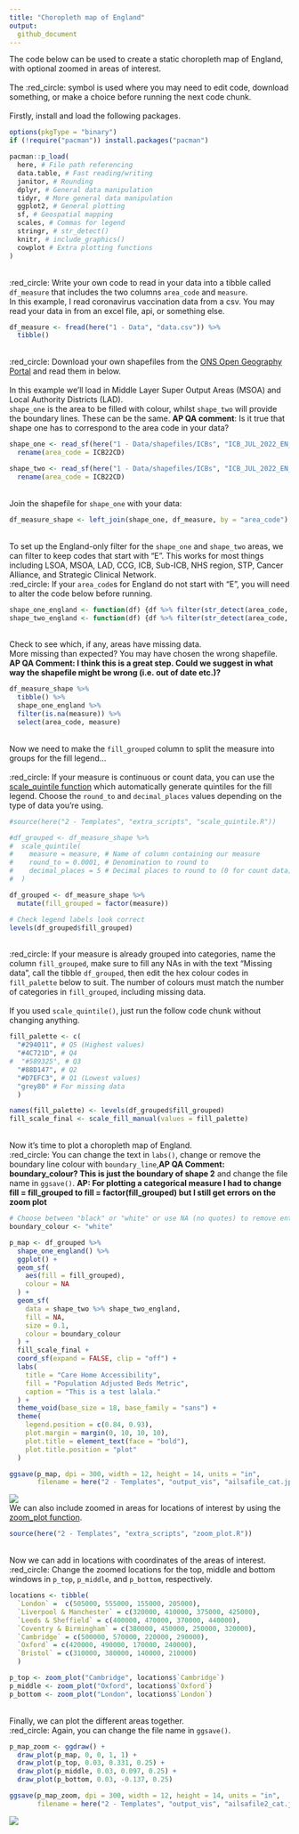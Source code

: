 ```yaml
---
title: "Choropleth map of England"
output:
  github_document
---
```

The code below can be used to create a static choropleth map of England, with optional zoomed in areas of interest.
\
\
The :red_circle: symbol is used where you may need to edit code, download something, or make a choice before running the next code chunk.
\
\
Firstly, install and load the following packages.
```r
options(pkgType = "binary")
if (!require("pacman")) install.packages("pacman")

pacman::p_load(
  here, # File path referencing
  data.table, # Fast reading/writing
  janitor, # Rounding
  dplyr, # General data manipulation
  tidyr, # More general data manipulation
  ggplot2, # General plotting
  sf, # Geospatial mapping
  scales, # Commas for legend
  stringr, # str_detect()
  knitr, # include_graphics()
  cowplot # Extra plotting functions
)
```
\
:red_circle: Write your own code to read in your data into a tibble called `df_measure` that includes the two columns `area_code` and `measure`. 
\
In this example, I read coronavirus vaccination data from a csv. You may read your data in from an excel file, api, or something else.
```r
df_measure <- fread(here("1 - Data", "data.csv")) %>% 
  tibble()
```
\
:red_circle: Download your own shapefiles from the [ONS Open Geography Portal](https://geoportal.statistics.gov.uk/) and read them in below.
\
\
In this example we'll load in Middle Layer Super Output Areas (MSOA) and Local Authority Districts (LAD).
\
`shape_one` is the area to be filled with colour, whilst `shape_two` will provide the boundary lines. These can be the same.
**AP QA comment**: Is it true that shape one has to correspond to the area code in your data?
```r
shape_one <- read_sf(here("1 - Data/shapefiles/ICBs", "ICB_JUL_2022_EN_BUC_V3.shp")) %>% 
  rename(area_code = ICB22CD)

shape_two <- read_sf(here("1 - Data/shapefiles/ICBs", "ICB_JUL_2022_EN_BUC_V3.shp")) %>% 
  rename(area_code = ICB22CD)
```
\
Join the shapefile for `shape_one` with your data:
```r
df_measure_shape <- left_join(shape_one, df_measure, by = "area_code")
```
\
To set up the England-only filter for the `shape_one` and `shape_two` areas, we can filter to keep codes that start with "E". This works for most things including LSOA, MSOA, LAD, CCG, ICB, Sub-ICB, NHS region, STP, Cancer Alliance, and Strategic Clinical Network.
\
:red_circle: If your `area_code`s for England do not start with "E", you will need to alter the code below before running.
```r
shape_one_england <- function(df) {df %>% filter(str_detect(area_code, "^E"))} # Starts with "E"
shape_two_england <- function(df) {df %>% filter(str_detect(area_code, "^E"))} # Starts with "E"
```
\
Check to see which, if any, areas have missing data.
\
More missing than expected? You may have chosen the wrong shapefile. **AP QA Comment: I think this is a great step. Could we suggest in what way the shapefile might be wrong (i.e. out of date etc.)?**
```r
df_measure_shape %>% 
  tibble() %>% 
  shape_one_england %>% 
  filter(is.na(measure)) %>% 
  select(area_code, measure)
```
\
Now we need to make the `fill_grouped` column to split the measure into groups for the fill legend...
\
\
:red_circle: If your measure is continuous or count data, you can use the [scale_quintile function](https://github.com/DataS-DHSC/geospatial-vis-templates/tree/master/2%20-%20Templates/extra_scripts/scale_quintile.R) which automatically generate quintiles for the fill legend. Choose the `round_to` and `decimal_places` values depending on the type of data you're using. 
```r
#source(here("2 - Templates", "extra_scripts", "scale_quintile.R"))

#df_grouped <- df_measure_shape %>% 
#  scale_quintile(
#    measure = measure, # Name of column containing our measure
#    round_to = 0.0001, # Denomination to round to
#    decimal_places = 5 # Decimal places to round to (0 for count data)
#  )

df_grouped <- df_measure_shape %>% 
  mutate(fill_grouped = factor(measure))

# Check legend labels look correct
levels(df_grouped$fill_grouped)
```
\
:red_circle: If your measure is already grouped into categories, name the column `fill_grouped`, make sure to fill any NAs in with the text "Missing data", call the tibble `df_grouped`, then edit the hex colour codes in `fill_palette` below to suit. The number of colours must match the number of categories in `fill_grouped`, including missing data.
\
\
If you used `scale_quintile()`, just run the follow code chunk without changing anything.
```r
fill_palette <- c(
  "#294011", # Q5 (Highest values)
  "#4C721D", # Q4
#  "#589325", # Q3
  "#88D147", # Q2
  "#D7EFC3", # Q1 (Lowest values)
  "grey80" # For missing data
  )

names(fill_palette) <- levels(df_grouped$fill_grouped)
fill_scale_final <- scale_fill_manual(values = fill_palette)
```
\
Now it's time to plot a choropleth map of England.
\
:red_circle: You can change the text in `labs()`, change or remove the boundary line colour with `boundary_line`,**AP QA Comment: boundary_colour? This is just the boundary of shape 2** and change the file name in `ggsave()`. **AP: For plotting a categorical measure I had to change fill = fill_grouped to fill = factor(fill_grouped) but I still get errors on the zoom plot**
```r
# Choose between "black" or "white" or use NA (no quotes) to remove entirely.
boundary_colour <- "white"

p_map <- df_grouped %>%
  shape_one_england() %>%
  ggplot() +
  geom_sf(
    aes(fill = fill_grouped), 
    colour = NA
  ) +
  geom_sf(
    data = shape_two %>% shape_two_england,
    fill = NA,
    size = 0.1,
    colour = boundary_colour
  ) +
  fill_scale_final +
  coord_sf(expand = FALSE, clip = "off") +
  labs(
    title = "Care Home Accessibility",
    fill = "Population Adjusted Beds Metric",
    caption = "This is a test lalala."
  ) +
  theme_void(base_size = 18, base_family = "sans") +
  theme(
    legend.position = c(0.84, 0.93),
    plot.margin = margin(0, 10, 10, 10),
    plot.title = element_text(face = "bold"),
    plot.title.position = "plot"
  )

ggsave(p_map, dpi = 300, width = 12, height = 14, units = "in",
       filename = here("2 - Templates", "output_vis", "ailsafile_cat.jpeg"))
```

![](output_vis/choropleth_2area.jpeg)
\
We can also include zoomed in areas for locations of interest by using the [zoom_plot function](https://github.com/DataS-DHSC/geospatial-vis-templates/tree/master/2%20-%20Templates/extra_scripts/zoom_plot.R).
```r
source(here("2 - Templates", "extra_scripts", "zoom_plot.R"))
```
\
Now we can add in locations with coordinates of the areas of interest.
\
:red_circle: Change the zoomed locations for the top, middle and bottom windows in `p_top`, `p_middle`, and `p_bottom`, respectively.
```r
locations <- tibble(
  `London` =  c(505000, 555000, 155000, 205000),
  `Liverpool & Manchester` = c(320000, 410000, 375000, 425000),
  `Leeds & Sheffield` = c(400000, 470000, 370000, 440000),
  `Coventry & Birmingham` = c(380000, 450000, 250000, 320000),
  `Cambridge` = c(500000, 570000, 220000, 290000),
  `Oxford` = c(420000, 490000, 170000, 240000),
  `Bristol` = c(310000, 380000, 140000, 210000)
  )

p_top <- zoom_plot("Cambridge", locations$`Cambridge`)
p_middle <- zoom_plot("Oxford", locations$`Oxford`)
p_bottom <- zoom_plot("London", locations$`London`)
```
\
Finally, we can plot the different areas together.
\
:red_circle: Again, you can change the file name in `ggsave()`.
```r
p_map_zoom <- ggdraw() + 
  draw_plot(p_map, 0, 0, 1, 1) + 
  draw_plot(p_top, 0.03, 0.331, 0.25) + 
  draw_plot(p_middle, 0.03, 0.097, 0.25) + 
  draw_plot(p_bottom, 0.03, -0.137, 0.25)

ggsave(p_map_zoom, dpi = 300, width = 12, height = 14, units = "in",
       filename = here("2 - Templates", "output_vis", "ailsafile2_cat.jpeg"))
```

![](output_vis/choropleth_2area_zoom.jpeg)